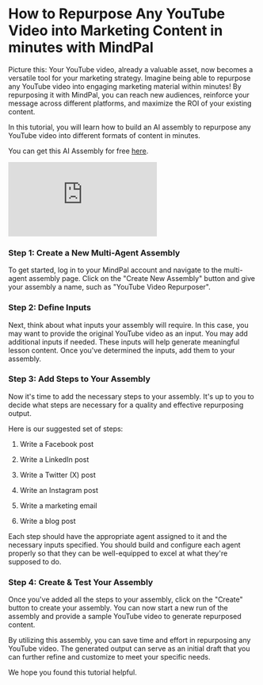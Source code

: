 # How to Repurpose Any YouTube Video into Marketing Content in minutes with MindPal

Picture this: Your YouTube video, already a valuable asset, now becomes a versatile tool for your marketing strategy. Imagine being able to repurpose any YouTube video into engaging marketing material within minutes! By repurposing it with MindPal, you can reach new audiences, reinforce your message across different platforms, and maximize the ROI of your existing content.

In this tutorial, you will learn how to build an AI assembly to repurpose any YouTube video into different formats of content in minutes.

You can get this AI Assembly for free [here](https://brain.mindpal.space/personal/agents?tab=assemblies&subTab=community&communityAssemblyId=65d742f3714c721975fe8497).

<div
  style={{
    marginTop: 24,
    position: "relative",
    width: "100%",
    paddingBottom: "56.25%",
  }}
>
  <iframe
    style={{ position: "absolute", width: "100%", height: "100%" }}
    src="https://www.youtube.com/embed/S5JhBqJ07H0"
    title="YouTube video player"
    frameBorder="0"
    allow="accelerometer; autoplay; clipboard-write; encrypted-media; gyroscope; picture-in-picture; web-share"
    allowFullScreen
  ></iframe>
</div>

 
<Steps>

### Step 1: Create a New Multi-Agent Assembly

To get started, log in to your MindPal account and navigate to the multi-agent assembly page. Click on the "Create New Assembly" button and give your assembly a name, such as "YouTube Video Repurposer".

### Step 2: Define Inputs

Next, think about what inputs your assembly will require. In this case, you may want to provide the original YouTube video as an input. You may add additional inputs if needed. These inputs will help generate meaningful lesson content. Once you've determined the inputs, add them to your assembly.

### Step 3: Add Steps to Your Assembly

Now it's time to add the necessary steps to your assembly. It's up to you to decide what steps are necessary for a quality and effective repurposing output.

Here is our suggested set of steps:

1. Write a Facebook post

2. Write a LinkedIn post

3. Write a Twitter (X) post

4. Write an Instagram post

5. Write a marketing email

6. Write a blog post

Each step should have the appropriate agent assigned to it and the necessary inputs specified. You should build and configure each agent properly so that they can be well-equipped to excel at what they're supposed to do.

### Step 4: Create & Test Your Assembly

Once you've added all the steps to your assembly, click on the "Create" button to create your assembly. You can now start a new run of the assembly and provide a sample YouTube video to generate repurposed content.

</Steps>

By utilizing this assembly, you can save time and effort in repurposing any YouTube video. The generated output can serve as an initial draft that you can further refine and customize to meet your specific needs.

We hope you found this tutorial helpful.


<PageFooter />
